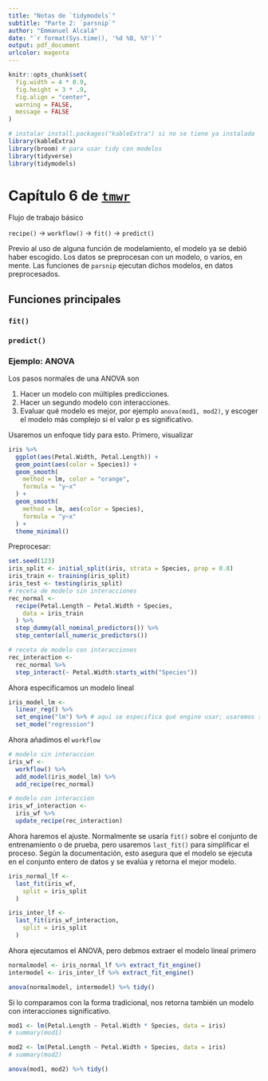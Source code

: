 ```yaml
---
title: "Notas de `tidymodels`"
subtitle: "Parte 2: `parsnip`"
author: "Emmanuel Alcalá"
date: "`r format(Sys.time(), '%d %B, %Y')`"
output: pdf_document
urlcolor: magenta
---
```


```r
knitr::opts_chunk$set(
  fig.width = 4 * 0.9,
  fig.height = 3 * .9,
  fig.align = "center",
  warning = FALSE,
  message = FALSE
)

# instalar install.packages("kableExtra") si no se tiene ya instalada
library(kableExtra)
library(broom) # para usar tidy con modelos
library(tidyverse)
library(tidymodels)
```

# Capítulo 6 de [`tmwr`](https://www.tmwr.org/models.html)

Flujo de trabajo básico

`recipe()` -> `workflow()` -> `fit()` -> `predict()`

Previo al uso de alguna función de modelamiento, el modelo ya se debió haber escogido. Los datos se preprocesan con un modelo, o varios, en mente. Las funciones de `parsnip` ejecutan dichos modelos, en datos preprocesados.

## Funciones principales

### `fit()`

### `predict()`

### Ejemplo: ANOVA

Los pasos normales de una ANOVA son

1. Hacer un modelo con múltiples predicciones.
2. Hacer un segundo modelo con interacciones.
3. Evaluar qué modelo es mejor, por ejemplo `anova(mod1, mod2)`, y escoger el modelo más complejo si el valor p es significativo.

Usaremos un enfoque tidy para esto. Primero, visualizar



```r
iris %>%
  ggplot(aes(Petal.Width, Petal.Length)) +
  geom_point(aes(color = Species)) +
  geom_smooth(
    method = lm, color = "orange",
    formula = "y~x"
  ) +
  geom_smooth(
    method = lm, aes(color = Species),
    formula = "y~x"
  ) +
  theme_minimal()
```

Preprocesar:

```r
set.seed(123)
iris_split <- initial_split(iris, strata = Species, prop = 0.8)
iris_train <- training(iris_split)
iris_test <- testing(iris_split)
# receta de modelo sin interacciones
rec_normal <-
  recipe(Petal.Length ~ Petal.Width + Species,
    data = iris_train
  ) %>%
  step_dummy(all_nominal_predictors()) %>%
  step_center(all_numeric_predictors())

# receta de modelo con interacciones
rec_interaction <-
  rec_normal %>%
  step_interact(~ Petal.Width:starts_with("Species"))
```

Ahora especificamos un modelo lineal 

```r
iris_model_lm <-
  linear_reg() %>%
  set_engine("lm") %>% # aquí se especifica qué engine usar; usaremos stats::lm
  set_mode("regression")
```

Ahora añadimos el `workflow`

```r
# modelo sin interaccion
iris_wf <-
  workflow() %>%
  add_model(iris_model_lm) %>%
  add_recipe(rec_normal)

# modelo con interaccion
iris_wf_interaction <-
  iris_wf %>%
  update_recipe(rec_interaction)
```

Ahora haremos el ajuste. Normalmente se usaría `fit()` sobre el conjunto de entrenamiento o de prueba, pero usaremos `last_fit()` para simplificar el proceso. Según la documentación, esto asegura que el modelo se ejecuta en el conjunto entero de datos y se evalúa y retorna el mejor modelo. 

```r
iris_normal_lf <-
  last_fit(iris_wf,
    split = iris_split
  )

iris_inter_lf <-
  last_fit(iris_wf_interaction,
    split = iris_split
  )
```

Ahora ejecutamos el ANOVA, pero debmos extraer el modelo lineal primero 

```r
normalmodel <- iris_normal_lf %>% extract_fit_engine()
intermodel <- iris_inter_lf %>% extract_fit_engine()

anova(normalmodel, intermodel) %>% tidy()
```

Si lo comparamos con la forma tradicional, nos retorna también un modelo con interacciones significativo.

```r
mod1 <- lm(Petal.Length ~ Petal.Width * Species, data = iris)
# summary(mod1)

mod2 <- lm(Petal.Length ~ Petal.Width + Species, data = iris)
# summary(mod2)

anova(mod1, mod2) %>% tidy()
```
